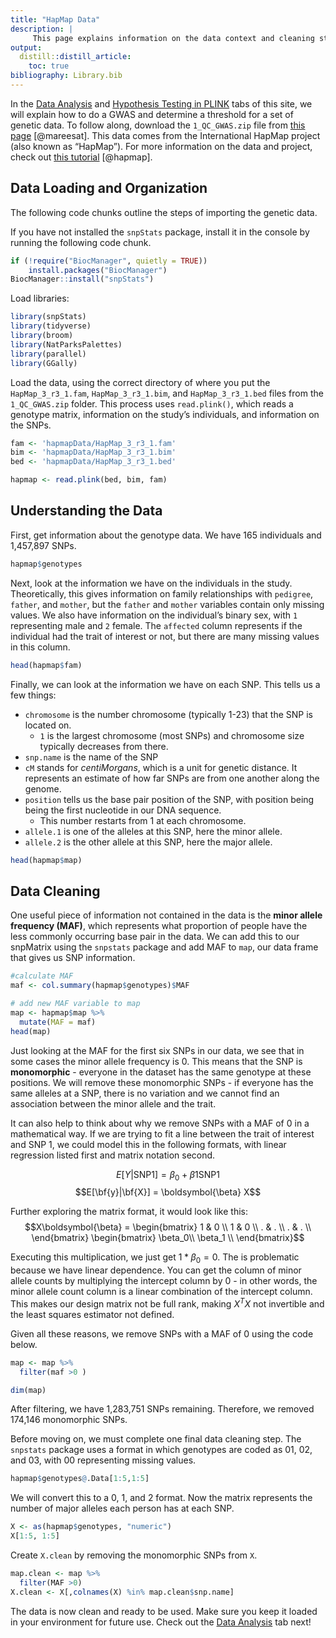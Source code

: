 ```yaml
---
title: "HapMap Data"
description: |
     This page explains information on the data context and cleaning steps necessary to run GWAS and multiple hypothesis testing procedures in RStudio.
output: 
  distill::distill_article:
    toc: true
bibliography: Library.bib
---
```


In the [Data Analysis](https://multipletestingextension.netlify.app/analysisR.html) and [Hypothesis Testing in PLINK](https://multipletestingextension.netlify.app/HapMapPlink.html) tabs of this site, we will explain how to do a GWAS and determine a threshold for a set of genetic data. To follow along, download the `1_QC_GWAS.zip` file from [this page](https://github.com/MareesAT/GWA_tutorial/) [@mareesat]. This data comes from the International HapMap project (also known as “HapMap”). For more information on the data and project, check out [this tutorial](https://www.ncbi.nlm.nih.gov/pmc/articles/PMC6001694/) [@hapmap].

## Data Loading and Organization

The following code chunks outline the steps of importing the genetic data.

If you have not installed the `snpStats` package, install it in the console by running the following code chunk. 

```r
if (!require("BiocManager", quietly = TRUE))
    install.packages("BiocManager")
BiocManager::install("snpStats")
```

Load libraries:

```r
library(snpStats)
library(tidyverse)
library(broom)
library(NatParksPalettes)
library(parallel)
library(GGally)     
```

Load the data, using the correct directory of where you put the `HapMap_3_r3_1.fam`, `HapMap_3_r3_1.bim`, and `HapMap_3_r3_1.bed` files from the `1_QC_GWAS.zip` folder. This process uses `read.plink()`, which reads a genotype matrix, information on the study’s individuals, and information on the SNPs.

```r
fam <- 'hapmapData/HapMap_3_r3_1.fam'
bim <- 'hapmapData/HapMap_3_r3_1.bim'
bed <- 'hapmapData/HapMap_3_r3_1.bed'

hapmap <- read.plink(bed, bim, fam)
```

## Understanding the Data

First, get information about the genotype data. We have 165 individuals and 1,457,897 SNPs.

```r
hapmap$genotypes
```

Next, look at the information we have on the individuals in the study. Theoretically, this gives information on family relationships with `pedigree`, `father`, and `mother`, but the `father` and `mother` variables contain only missing values. We also have information on the individual’s binary sex, with `1` representing male and `2` female. The `affected` column represents if the individual had the trait of interest or not, but there are many missing values in this column.

```r
head(hapmap$fam)
```

Finally, we can look at the information we have on each SNP. This tells us a few things:

- `chromosome` is the number chromosome (typically 1-23) that the SNP is located on. \
  - `1` is the largest chromosome (most SNPs) and chromosome size typically decreases from there.
- `snp.name` is the name of the SNP \
- `cM` stands for *centiMorgans*, which is a unit for genetic distance. It represents an estimate of how far SNPs are from one another along the genome. \
- `position` tells us the base pair position of the SNP, with position being being the first nucleotide in our DNA sequence. \
   - This number restarts from 1 at each chromosome. \
- `allele.1` is one of the alleles at this SNP, here the minor allele. \
- `allele.2` is the other allele at this SNP, here the major allele. \

```r
head(hapmap$map)
```

## Data Cleaning

One useful piece of information not contained in the data is the **minor allele frequency (MAF)**, which represents what proportion of people have the less commonly occurring base pair in the data. We can add this to our snpMatrix using the `snpstats` package and add MAF to `map`, our data frame that gives us SNP information.

```r
#calculate MAF
maf <- col.summary(hapmap$genotypes)$MAF

# add new MAF variable to map
map <- hapmap$map %>%
  mutate(MAF = maf)
head(map)
```

Just looking at the MAF for the first six SNPs in our data, we see that in some cases the minor allele frequency is 0. This means that the SNP is **monomorphic** - everyone in the dataset has the same genotype at these positions. We will remove these monomorphic SNPs - if everyone has the same alleles at a SNP, there is no variation and we cannot find an association between the minor allele and the trait.

It can also help to think about why we remove SNPs with a MAF of 0 in a mathematical way. If we are trying to fit a line between the trait of interest and SNP 1, we could model this in the following formats, with linear regression listed first and matrix notation second.

$$E[Y|\text{SNP1}] = \beta_0 + \beta1 \text{SNP1}$$
$$E[\bf{y}|\bf{X}] = \boldsymbol{\beta} X$$

Further exploring the matrix format, it would look like this:
$$X\boldsymbol{\beta} = \begin{bmatrix}
1 & 0 \\
1 & 0 \\
. & . \\
. & . \\
\end{bmatrix}
\begin{bmatrix}
\beta_0\\
\beta_1 \\
\end{bmatrix}$$

Executing this multiplication, we just get $1 * \beta_0 = 0$. The is problematic because we have linear dependence. You can get the column of minor allele counts by multiplying the intercept column by 0 - in other words, the minor allele count column is a linear combination of the intercept column. This makes our design matrix not be full rank, making $X^TX$ not invertible and the least squares estimator not defined.

Given all these reasons, we remove SNPs with a MAF of 0 using the code below.

```r
map <- map %>%
  filter(maf >0 )

dim(map)
```

After filtering, we have 1,283,751 SNPs remaining. Therefore, we removed 174,146 monomorphic SNPs.

Before moving on, we must complete one final data cleaning step. The `snpstats` package uses a format in which genotypes are coded as 01, 02, and 03, with 00 representing missing values. \

```r
hapmap$genotypes@.Data[1:5,1:5]
```

We will convert this to a 0, 1, and 2 format. Now the matrix represents the number of major alleles each person has at each SNP. \

```r
X <- as(hapmap$genotypes, "numeric")
X[1:5, 1:5]
```

Create `X.clean` by removing the monomorphic SNPs from `X`.

```r
map.clean <- map %>%
  filter(MAF >0)
X.clean <- X[,colnames(X) %in% map.clean$snp.name]
```


The data is now clean and ready to be used. Make sure you keep it loaded in your environment for future use. Check out the [Data Analysis](https://multipletestingextension.netlify.app/analysisR.html) tab next!

